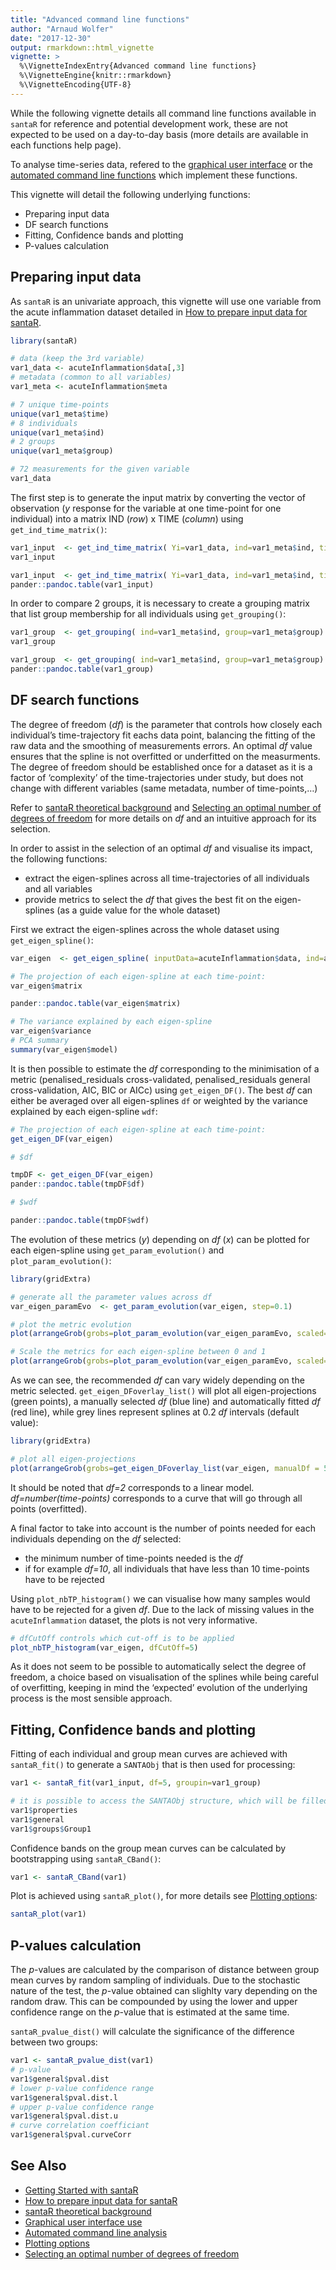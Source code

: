 ```yaml
---
title: "Advanced command line functions"
author: "Arnaud Wolfer"
date: "2017-12-30"
output: rmarkdown::html_vignette
vignette: >
  %\VignetteIndexEntry{Advanced command line functions}
  %\VignetteEngine{knitr::rmarkdown}
  %\VignetteEncoding{UTF-8}
---
```


While the following vignette details all command line functions available in `santaR` for reference and potential development work, these are not expected to be used on a day-to-day basis (more details are available in each functions help page).

To analyse time-series data, refered to the [graphical user interface](santaR-GUI.pdf) or the [automated command line functions](automated-command-line.html) which implement these functions.

This vignette will detail the following underlying functions:

- Preparing input data
- DF search functions
- Fitting, Confidence bands and plotting
- P-values calculation


## Preparing input data

As `santaR` is an univariate approach, this vignette will use one variable from the acute inflammation dataset detailed in [How to prepare input data for santaR](prepare-input-data.html).

```r
library(santaR)

# data (keep the 3rd variable)
var1_data <- acuteInflammation$data[,3]
# metadata (common to all variables)
var1_meta <- acuteInflammation$meta

# 7 unique time-points
unique(var1_meta$time)
# 8 individuals
unique(var1_meta$ind)
# 2 groups
unique(var1_meta$group)

# 72 measurements for the given variable
var1_data
```


The first step is to generate the input matrix by converting the vector of observation (_y_ response for the variable at one time-point for one individual) into a matrix IND (_row_) x TIME (_column_) using `get_ind_time_matrix()`:

```r
var1_input  <- get_ind_time_matrix( Yi=var1_data, ind=var1_meta$ind, time=var1_meta$time)
var1_input
```
```r
var1_input  <- get_ind_time_matrix( Yi=var1_data, ind=var1_meta$ind, time=var1_meta$time)
pander::pandoc.table(var1_input)
```


In order to compare 2 groups, it is necessary to create a grouping matrix that list group membership for all individuals using `get_grouping()`:

```r
var1_group  <- get_grouping( ind=var1_meta$ind, group=var1_meta$group)
var1_group
```
```r
var1_group  <- get_grouping( ind=var1_meta$ind, group=var1_meta$group)
pander::pandoc.table(var1_group)
```


## DF search functions

The degree of freedom (_df_) is the parameter that controls how closely each individual's time-trajectory fit eachs data point, balancing the fitting of the raw data and the smoothing of measurements errors. An optimal _df_ value ensures that the spline is not overfitted or underfitted on the measurments. The degree of freedom should be established once for a dataset as it is a factor of 'complexity' of the time-trajectories under study, but does not change with different variables (same metadata, number of time-points,...)

Refer to [santaR theoretical background](theoretical-background.html) and [Selecting an optimal number of degrees of freedom](selecting-optimal-df.html) for more details on _df_ and an intuitive approach for its selection.

In order to assist in the selection of an optimal _df_ and visualise its impact, the following functions:

- extract the eigen-splines across all time-trajectories of all individuals and all variables
- provide metrics to select the _df_ that gives the best fit on the eigen-splines (as a guide value for the whole dataset)

First we extract the eigen-splines across the whole dataset using `get_eigen_spline()`:
```r
var_eigen  <- get_eigen_spline( inputData=acuteInflammation$data, ind=acuteInflammation$meta$ind, time=acuteInflammation$meta$time)
```
```r
# The projection of each eigen-spline at each time-point:
var_eigen$matrix
```
```r
pander::pandoc.table(var_eigen$matrix)
```
```r
# The variance explained by each eigen-spline
var_eigen$variance
# PCA summary
summary(var_eigen$model)
```

It is then possible to estimate the _df_ corresponding to the minimisation of a metric (penalised_residuals cross-validated, penalised_residuals general cross-validation, AIC, BIC or AICc) using `get_eigen_DF()`. The best _df_ can either be averaged over all eigen-splines `df` or weighted by the variance explained by each eigen-spline `wdf`:

```r
# The projection of each eigen-spline at each time-point:
get_eigen_DF(var_eigen)

# $df
```
```r
tmpDF <- get_eigen_DF(var_eigen)
pander::pandoc.table(tmpDF$df)
```
```r
# $wdf
```
```r
pander::pandoc.table(tmpDF$wdf)
```

The evolution of these metrics (_y_) depending on _df_ (_x_) can be plotted for each eigen-spline using `get_param_evolution()` and `plot_param_evolution()`:
```r
library(gridExtra)

# generate all the parameter values across df
var_eigen_paramEvo  <- get_param_evolution(var_eigen, step=0.1)

# plot the metric evolution
plot(arrangeGrob(grobs=plot_param_evolution(var_eigen_paramEvo, scaled=FALSE)))

# Scale the metrics for each eigen-spline between 0 and 1
plot(arrangeGrob(grobs=plot_param_evolution(var_eigen_paramEvo, scaled=TRUE)))
```

As we can see, the recommended _df_ can vary widely depending on the metric selected. `get_eigen_DFoverlay_list()` will plot all eigen-projections (green points), a manually selected _df_ (blue line) and automatically fitted _df_ (red line), while grey lines represent splines at 0.2 _df_ intervals (default value):
```r
library(gridExtra)

# plot all eigen-projections
plot(arrangeGrob(grobs=get_eigen_DFoverlay_list(var_eigen, manualDf = 5)))
```
It should be noted that _df=2_ corresponds to a linear model. _df=number(time-points)_ corresponds to a curve that will go through all points (overfitted).

A final factor to take into account is the number of points needed for each individuals depending on the _df_ selected:
  
  - the minimum number of time-points needed is the _df_
  - if for example _df=10_, all individuals that have less than 10 time-points have to be rejected
  
Using `plot_nbTP_histogram()` we can visualise how many samples would have to be rejected for a given _df_. Due to the lack of missing values in the `acuteInflammation` dataset, the plots is not very informative.
```r
# dfCutOff controls which cut-off is to be applied
plot_nbTP_histogram(var_eigen, dfCutOff=5)
```

As it does not seem to be possible to automatically select the degree of freedom, a choice based on visualisation of the splines while being careful of overfitting, keeping in mind the 'expected' evolution of the underlying process is the most sensible approach.


## Fitting, Confidence bands and plotting

Fitting of each individual and group mean curves are achieved with `santaR_fit()` to generate a `SANTAObj` that is then used for processing:
```r
var1 <- santaR_fit(var1_input, df=5, groupin=var1_group)

# it is possible to access the SANTAObj structure, which will be filled in the following steps
var1$properties
var1$general
var1$groups$Group1
```

Confidence bands on the group mean curves can be calculated by bootstrapping using `santaR_CBand()`:
```r
var1 <- santaR_CBand(var1)
```

Plot is achieved using `santaR_plot()`, for more details see [Plotting options](plotting-options.html):
```r
santaR_plot(var1)
```


## P-values calculation

The _p_-values are calculated by the comparison of distance between group mean curves by random sampling of individuals. Due to the stochastic nature of the test, the _p_-value obtained can slighlty vary depending on the random draw. This can be compounded by using the lower and upper confidence range on the _p_-value that is estimated at the same time.

`santaR_pvalue_dist()` will calculate the significance of the difference between two groups:
```r
var1 <- santaR_pvalue_dist(var1)
# p-value
var1$general$pval.dist
# lower p-value confidence range
var1$general$pval.dist.l
# upper p-value confidence range
var1$general$pval.dist.u
# curve correlation coefficiant
var1$general$pval.curveCorr
```


## See Also

* [Getting Started with santaR](getting-started.html)
* [How to prepare input data for santaR](prepare-input-data.html)
* [santaR theoretical background](theoretical-background.html)
* [Graphical user interface use](santaR-GUI.pdf)
* [Automated command line analysis](automated-command-line.html)
* [Plotting options](plotting-options.html)
* [Selecting an optimal number of degrees of freedom](selecting-optimal-df.html)
